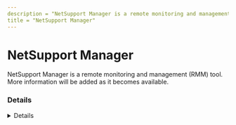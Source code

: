 ---
description = "NetSupport Manager is a remote monitoring and management (RMM) tool. More information will be added as it becomes available."
title = "NetSupport Manager"
---



# NetSupport Manager

NetSupport Manager is a remote monitoring and management (RMM) tool. More information will be added as it becomes available.

### Details
<Details author={""}
         category={""}
         created={""}
         website={""}
         lastModified={"2024-02-09"}
         privileges={""}
         free={ false }
         verification={ false }
/>

#### Installation Paths
<Card code={ ["pcictlui.exe", "pcicfgui.exe", "client32.exe"] }/>





### Forensic Artifacts




#### Network Artifacts
<EuiSpacer size="xl"/>
<NetworkArtifactsTable data={ [{"Description": "Known remote domains", "Domains": ["*.netsupportmanager.com", "netsupportmanager.com"], "Ports": []}] }/>




### Detections
- Detects potential network activity of NetSupport Manager RMM tool
  - [Sigma Rule](https://github.com/magicsword-io/LOLRMM/blob/main/detections/sigma/netsupport_manager_network_sigma.yml)
- Detects potential processes activity of NetSupport Manager RMM tool
  - [Sigma Rule](https://github.com/magicsword-io/LOLRMM/blob/main/detections/sigma/netsupport_manager_processes_sigma.yml)

### References
- [https://www.netsupportmanager.com/resources/](https://www.netsupportmanager.com/resources/)

